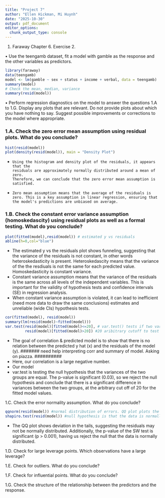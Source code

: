 ```yaml
---
title: "Project 7"
author: "Ellen Hickman, Mi Huynh"
date: "2025-10-30"
output: pdf_document
editor_options: 
  chunk_output_type: console
---
```


1. Faraway Chapter 6. Exercise 2.

• Use the teengamb dataset, fit a model with gamble as the response and the other variables as predictors.
```r
library(faraway)
data(teengamb)
model <- lm(gamble ~ sex + status + income + verbal, data = teengamb)
summary(model)
# Check the mean, median, variance
summary(resid(model))
```

• Perform regression diagnostics on the model to answer the questions 1.A to 1.G. Display any plots that are relevant. Do not provide plots about which you have nothing to say. Suggest possible improvements or corrections to the model where appropriate.

### 1.A. Check the zero error mean assumption using residual plots. What do you conclude?
```r
hist(resid(model))
plot(density(resid(model)), main = "Density Plot")
```
-     Using the histogram and density plot of the residuals, it appears that the 
      residuals are approximately normally distributed around a mean of zero. 
      Therefore, we can conclude that the zero error mean assumption is satisfied.
-     Zero mean assumption means that the average of the residuals is zero. This is a key assumption in linear regression, ensuring that the model's predictions are unbiased on average.
      
### 1.B. Check the constant error variance assumption (homoskedascity) using residual plots as well as a formal testing. What do you conclude?
```r
plot(fitted(model),resid(model)) # estimated y vs residuals
abline(h=0,col="blue")
```
-   The estimated y vs the residuals plot shows funneling, suggesting that the variance of the residuals is not constant, in other words heteroskedasticity is present. Heteroskedascity means that the variance of the the resdiuals is not the same for each predicted value. Homoskedasticity is constant variance. 
-   Constant variance assumption means that the variance of the residuals is the same across all levels of the independent variables. This is important for the validity of hypothesis tests and confidence intervals (SE) in regression analysis.
-   When constant variance assumption is violated, it can lead to inefficient (need more data to draw the same conclusions) estimates and unreliable (wide CIs) hypothesis tests.
```r
cor(fitted(model), resid(model)) 
summary(lm(resid(model)~fitted(model)))
var.test(resid(model)[fitted(model)<=20], # var.test() tests if two variances are equal. Ho = var1/var2 = 1. Ha = var1/var2 != 1
         resid(model)[fitted(model)>20]) #20 aribitrary cutoff to test equal variances across low and high fitted values
```
-   The goal of correlation & predicted model is to show that there is no relation between the predicted y hat (x) and the residuals of the model (y). ####### need help interpreting corr and summary of model. Asking on piazza. ##########
-   Here, our correlation is a large negative number. 
-   Our model 
-   var.test is testing the null hypothesis that the variances of the two groups are equal. The p-value is significant (0.03), so we reject the null hypothesis and conclude that there is a significant difference in variances between the two groups, at the arbitrary cut off of 20 for the fitted model values. 

1.C. Check the error normality assumption. What do you conclude?
```r
qqnorm(resid(model)) #normal distribution of errors. QQ plot plots the distribution of the residuals against a theoretical normal distribution. If the points fall along a straight line, it suggests that the residuals are normally distributed.
shapiro.test(resid(model)) #null hypothesis is that the data is normally distributed. Ha is that it doesn't follow the normal distribution. fail to reject null
```
-  The QQ plot shows deviation in the tails, suggesting the residuals may not be normally distributed. Additionally, the p-value of the SW test is significant (p > 0.001), having us reject the null that the data is normally distributed.

1.D. Check for large leverage points. Which observations have a large leverage?

1.E. Check for outliers. What do you conclude?

1.F. Check for influential points. What do you conclude?

1.G. Check the structure of the relationship between the predictors and the
response. 